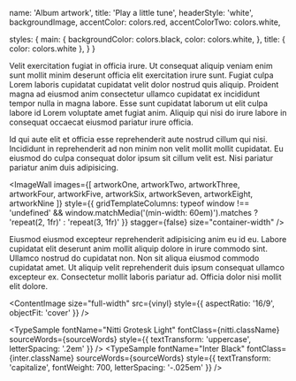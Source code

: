 

  name: 'Album artwork',
  title: 'Play a little tune',
  headerStyle: 'white',
  backgroundImage,
  accentColor: colors.red,
  accentColorTwo: colors.white,

  styles: {
    main: {
      backgroundColor: colors.black,
      color: colors.white,
    },
    title: {
      color: colors.white
    },
  }
}

Velit exercitation fugiat in officia irure. Ut consequat aliquip veniam enim sunt mollit minim deserunt officia elit exercitation irure sunt. Fugiat culpa Lorem laboris cupidatat cupidatat velit dolor nostrud quis aliquip. Proident magna ad eiusmod anim consectetur ullamco cupidatat ex incididunt tempor nulla in magna labore. Esse sunt cupidatat laborum ut elit culpa labore id Lorem voluptate amet fugiat anim. Aliquip qui nisi do irure labore in consequat occaecat eiusmod pariatur irure officia.

Id qui aute elit et officia esse reprehenderit aute nostrud cillum qui nisi. Incididunt in reprehenderit ad non minim non velit mollit mollit cupidatat. Eu eiusmod do culpa consequat dolor ipsum sit cillum velit est. Nisi pariatur pariatur anim duis adipisicing.

<ImageWall
  images={[
    artworkOne,
    artworkTwo,
    artworkThree,
    artworkFour,
    artworkFive,
    artworkSix,
    artworkSeven,
    artworkEight,
    artworkNine
  ]}
  style={{
    gridTemplateColumns: typeof window !== 'undefined' && window.matchMedia('(min-width: 60em)').matches ? 'repeat(2, 1fr)' : 'repeat(3, 1fr)'
  }}
  stagger={false}
  size="container-width"
/>

Eiusmod eiusmod excepteur reprehenderit adipisicing anim eu id eu. Labore cupidatat elit deserunt anim mollit aliquip dolore in irure commodo sint. Ullamco nostrud do cupidatat non. Non sit aliqua eiusmod commodo cupidatat amet. Ut aliquip velit reprehenderit duis ipsum consequat ullamco excepteur ex. Consectetur mollit laboris pariatur ad. Officia dolor nisi mollit elit dolore.

<ContentImage size="full-width" src={vinyl} style={{ aspectRatio: '16/9', objectFit: 'cover' }} />

<TypeSample fontName="Nitti Grotesk Light" fontClass={nitti.className} sourceWords={sourceWords} style={{ textTransform: 'uppercase', letterSpacing: '.2em' }} />
<TypeSample fontName="Inter Black" fontClass={inter.className} sourceWords={sourceWords} style={{ textTransform: 'capitalize', fontWeight: 700, letterSpacing: '-.025em' }} />
